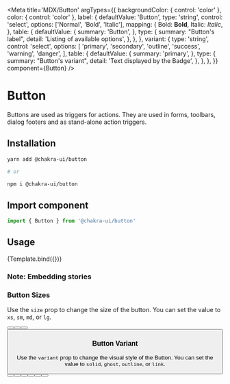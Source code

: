 

<Meta
  title='MDX/Button'
  argTypes={{
    backgroundColor: { control: 'color' },
    color: { control: 'color' },
    label: {
      defaultValue: 'Button',
      type: 'string',
      control: 'select',
      options: ['Normal', 'Bold', 'Italic'],
      mapping: {
        Bold: <b>Bold</b>,
        Italic: <i>Italic</i>,
      },
      table: {
        defaultValue: {
          summary: 'Button',
        },
        type: {
          summary: "Button's label",
          detail: 'Listing of available options',
        },
      },
    },
    variant: {
      type: 'string',
      control: 'select',
      options: [
        'primary',
        'secondary',
        'outline',
        'success',
        'warning',
        'danger',
      ],
      table: {
        defaultValue: {
          summary: 'primary',
        },
        type: {
          summary: "Button's variant",
          detail: 'Text displayed by the Badge',
        },
      },
    },
  }}
  component={Button}
/>


# Button

Buttons are used as triggers for actions. They are used in forms, toolbars,
dialog footers and as stand-alone action triggers.

## Installation

```sh
yarn add @chakra-ui/button

# or

npm i @chakra-ui/button
```

## Import component

```jsx
import { Button } from '@chakra-ui/button'
```

## Usage

<Canvas>
  <Story
    name='button'
    args={{
      variant: 'success',
    }}
  >
    {Template.bind({})}
  </Story>
</Canvas>

### Note: Embedding stories

<!-- id = group-subgroup-...--name -->

<Story id='component-button--primary' />

<ArgsTable of={Button} />

### Button Sizes

Use the `size` prop to change the size of the button. You can set the value to
`xs`, `sm`, `md`, or `lg`.

<Canvas>
  <Story name='ButtonWithSizes'>
    <Button label={'Button'} size='xs' mx={2} />
    <Button label={'Button'} size='sm' mx={2} />
    <Button label={'Button'} size='md' mx={2} />
    <Button label={'Button'} size='lg' mx={2} />
  </Story>
</Canvas>

### Button Variant

Use the `variant` prop to change the visual style of the Button. You can set the
value to `solid`, `ghost`, `outline`, or `link`.

<Canvas>
  <Story name='ButtonWithVariants'>
    <Button label='primary' variant='primary' mx={2} />
    <Button label='secondary' variant='secondary' mx={2} />
    <Button label='outline' variant='outline' mx={2} />
    <Button label='success' variant='success' mx={2} />
    <Button label='warning' variant='warning' mx={2} />
    <Button label='danger' variant='danger' mx={2} />
  </Story>
</Canvas>
